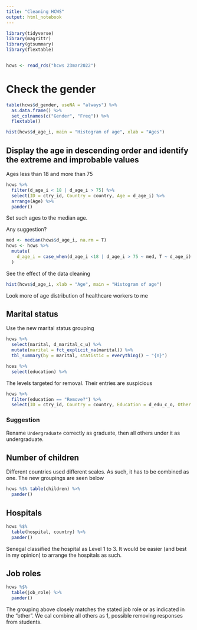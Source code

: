 ```yaml
---
title: "Cleaning HCWS"
output: html_notebook
---
```


```r
library(tidyverse)
library(magrittr)
library(gtsummary)
library(flextable)


hcws <- read_rds("hcws 23mar2022")
```

# Check the gender
```r
table(hcws$d_gender, useNA = "always") %>% 
  as.data.frame() %>% 
  set_colnames(c("Gender", "Freq")) %>% 
  flextable()
```

```r
hist(hcws$d_age_i, main = "Histogram of age", xlab = "Ages")
```
## Display the age in descending order and identify the extreme and improbable values
Ages less than 18 and more than 75
```r
hcws %>% 
  filter(d_age_i < 18 | d_age_i > 75) %>% 
  select(ID = ctry_id, Country = country, Age = d_age_i) %>% 
  arrange(Age) %>% 
  pander()
```
Set such ages to the median age.

Any suggestion?

```r
med <- median(hcws$d_age_i, na.rm = T)
hcws <- hcws %>% 
  mutate(
    d_age_i = case_when(d_age_i <18 | d_age_i > 75 ~ med, T ~ d_age_i) %>% as.integer()
  )
```

See the effect of the data cleaning
```r
hist(hcws$d_age_i, xlab = "Age", main = "Histogram of age")
```
Look more of age distribution of healthcare workers to me

## Marital status
Use the new marital status grouping
```r
hcws %>% 
  select(marital, d_marital_c_u) %>% 
  mutate(marital = fct_explicit_na(marital)) %>% 
  tbl_summary(by = marital, statistic = everything() ~ "{n}")
```

```r
hces %>% 
  select(education) %>% 
```

The levels targeted for removal. Their entries are suspicious
```r
hcws %>% 
  filter(education == "Remove?") %>% 
  select(ID = ctry_id, Country = country, Education = d_edu_c_o, Other = educ_other, Profession = d_job_role_c_u, Type = d_job_type_c_u)
```


### Suggestion
Rename `Undergraduate` correctly as graduate, then all others under it as undergraduate.


## Number of children
Different countries used different scales. As such, it has to be combined as one. The new groupings are seen below
```r
hcws %$% table(children) %>% 
  pander()
```

## Hospitals
```r
hcws %$% 
  table(hospital, country) %>% 
  pander()
```

Senegal classified the hospital as Level 1 to 3. It would be easier (and best in my opinion) to arrange the hospitals as such.

## Job roles
```r
hcws %$% 
  table(job_role) %>% 
  pander()
```
The grouping above closely matches the stated job role or as indicated in the "other". We cal combine all others as 1, possible removing responses from students.


